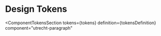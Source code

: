 <!-- @license CC0-1.0 -->


<Meta id="html-paragraph--design-tokens" title="HTML Component/Paragraph/Design Tokens" />

# Design Tokens

<ComponentTokensSection
  tokens={tokens}
  definition={tokensDefinition}
  component="utrecht-paragraph"
></ComponentTokensSection>
